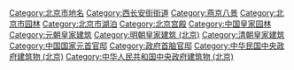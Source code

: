 {{Catmore}}

[[Category:北京市地名|Category:北京市地名]]
[[Category:西长安街街道|Category:西长安街街道]]
[[Category:燕京八景|Category:燕京八景]]
[[Category:北京市园林|Category:北京市园林]]
[[Category:北京市湖泊|Category:北京市湖泊]]
[[Category:北京宫殿|Category:北京宫殿]]
[[Category:中国皇家园林|Category:中国皇家园林]]
[[Category:元朝皇家建筑|Category:元朝皇家建筑]]
[[Category:明朝皇家建筑_(北京)‎|Category:明朝皇家建筑 (北京)‎]]
[[Category:清朝皇家建筑|Category:清朝皇家建筑]]
[[Category:中国国家元首官邸|Category:中国国家元首官邸]]
[[Category:政府首脑官邸|Category:政府首脑官邸]]
[[Category:中华民国中央政府建筑物_(北京)|Category:中华民国中央政府建筑物 (北京)]]
[[Category:中华人民共和国中央政府建筑物_(北京)|Category:中华人民共和国中央政府建筑物 (北京)]]